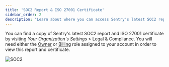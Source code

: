 ```yaml
---
title: 'SOC2 Report & ISO 27001 Certificate'
sidebar_order: 2
description: "Learn about where you can access Sentry's latest SOC2 report and ISO 27001 certificate."
---
```


You can find a copy of Sentry's latest SOC2 report and ISO 27001 certificate by visiting _Your Organization's Settings_ > Legal & Compliance. You will need either the [Owner](/product/accounts/membership/#owner) or [Billing](/product/accounts/membership/#billing) role assigned to your account in order to view this report and certificate.

![SOC2](./soc2.png)
